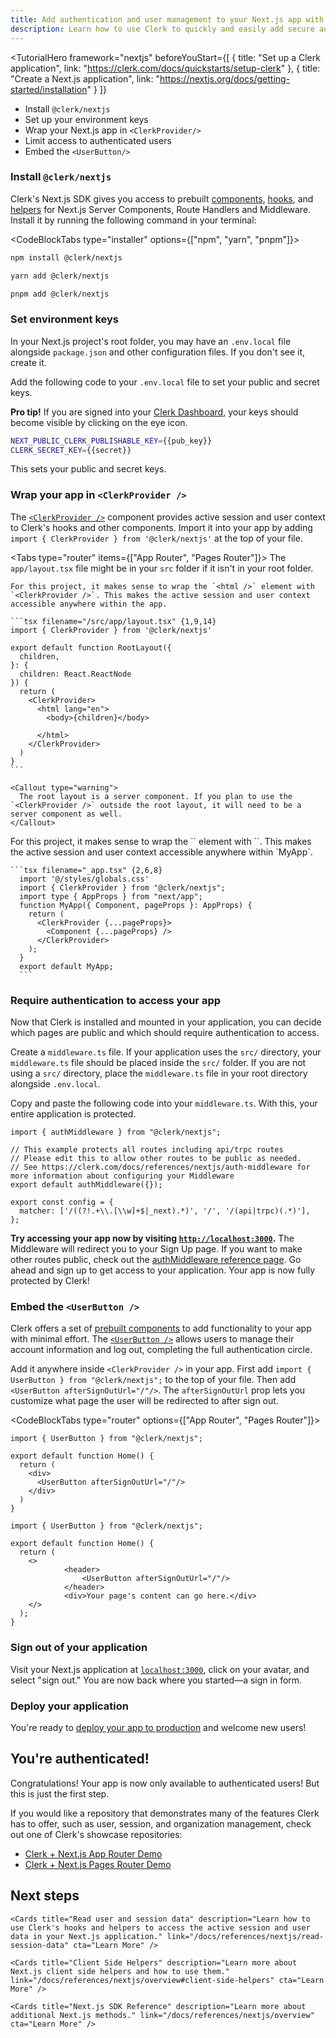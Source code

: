 ---
title: Add authentication and user management to your Next.js app with Clerk in 7 minutes
description: Learn how to use Clerk to quickly and easily add secure authentication and user management to your Next.js application. Clerk works seamlessly on both client side and server side components.
---

<TutorialHero 
  framework="nextjs"
  beforeYouStart={[
    {
      title: "Set up a Clerk application",
      link: "https://clerk.com/docs/quickstarts/setup-clerk"
    },
    {
      title: "Create a Next.js application",
      link: "https://nextjs.org/docs/getting-started/installation"
    }
  ]}
>
- Install `@clerk/nextjs`
- Set up your environment keys
- Wrap your Next.js app in `<ClerkProvider/>`  
- Limit access to authenticated users
- Embed the `<UserButton/>`
</TutorialHero>

<Steps>

### Install `@clerk/nextjs`

Clerk's Next.js SDK gives you access to prebuilt [components](/docs/components/overview), [hooks](/docs/references/nextjs/overview#client-side-helpers), and [helpers](/docs/references/nextjs/overview) for Next.js Server Components, Route Handlers and Middleware. Install it by running the following command in your terminal:


<CodeBlockTabs type="installer" options={["npm", "yarn", "pnpm"]}>
  ```bash filename="terminal"
  npm install @clerk/nextjs
  ```

  ```bash filename="terminal"
  yarn add @clerk/nextjs
  ```

  ```bash filename="terminal"
  pnpm add @clerk/nextjs
  ```
</CodeBlockTabs>

### Set environment keys

In your Next.js project's root folder, you may have an `.env.local` file alongside `package.json` and other configuration files. If you don't see it, create it.

Add the following code to your `.env.local` file to set your public and secret keys.

**Pro tip!** If you are signed into your [Clerk Dashboard](https://dashboard.clerk.com/), your keys should become visible by clicking on the eye icon.

<InjectKeys>

```sh filename=".env.local"
NEXT_PUBLIC_CLERK_PUBLISHABLE_KEY={{pub_key}}
CLERK_SECRET_KEY={{secret}}
```

</InjectKeys>

This sets your public and secret keys.

### Wrap your app in `<ClerkProvider />`

The [`<ClerkProvider />`](/docs/components/clerk-provider) component provides active session and user context to Clerk's hooks and other components. Import it into your app by adding `import { ClerkProvider } from '@clerk/nextjs'` at the top of your file. 

<Tabs type="router" items={["App Router", "Pages Router"]}>
  <Tab>
    <Callout>
      The `app/layout.tsx` file might be in your `src` folder if it isn't in your root folder.
    </Callout>

    For this project, it makes sense to wrap the `<html />` element with `<ClerkProvider />`. This makes the active session and user context accessible anywhere within the app.

    ```tsx filename="/src/app/layout.tsx" {1,9,14}
    import { ClerkProvider } from '@clerk/nextjs'

    export default function RootLayout({
      children,
    }: {
      children: React.ReactNode
    }) {
      return (
        <ClerkProvider>
          <html lang="en">
            <body>{children}</body>

          </html>
        </ClerkProvider>
      )
    }
    ```

    <Callout type="warning">
      The root layout is a server component. If you plan to use the `<ClerkProvider />` outside the root layout, it will need to be a server component as well.
    </Callout>
  </Tab>
  <Tab>
    For this project, it makes sense to wrap the `<Component />` element with `<ClerkProvider />`. This makes the active session and user context accessible anywhere within `MyApp`.

    ```tsx filename="_app.tsx" {2,6,8}
      import '@/styles/globals.css'
      import { ClerkProvider } from "@clerk/nextjs";
      import type { AppProps } from "next/app";
      function MyApp({ Component, pageProps }: AppProps) {
        return (
          <ClerkProvider {...pageProps}>
            <Component {...pageProps} />
          </ClerkProvider>
        );
      }
      export default MyApp;
      ```
  </Tab>
</Tabs>

### Require authentication to access your app

Now that Clerk is installed and mounted in your application, you can decide which pages are public and which should require authentication to access. 

Create a `middleware.ts` file. If your application uses the `src/` directory, your `middleware.ts` file should be placed inside the `src/` folder. If you are not using a `src/` directory, place the `middleware.ts` file in your root directory alongside `.env.local`. 

Copy and paste the following code into your `middleware.ts`. With this, your entire application is protected. 

```tsx filename="middleware.ts"
import { authMiddleware } from "@clerk/nextjs";

// This example protects all routes including api/trpc routes
// Please edit this to allow other routes to be public as needed.
// See https://clerk.com/docs/references/nextjs/auth-middleware for more information about configuring your Middleware
export default authMiddleware({});

export const config = {
  matcher: ['/((?!.+\\.[\\w]+$|_next).*)', '/', '/(api|trpc)(.*)'],
};

```

**Try accessing your app now by visiting [`http://localhost:3000`](http://localhost:3000).** The Middleware will redirect you to your Sign Up page. If you want to make other routes public, check out the [authMiddleware reference page](/docs/references/nextjs/auth-middleware). Go ahead and sign up to get access to your application. Your app is now fully protected by Clerk!

### Embed the `<UserButton />`

Clerk offers a set of [prebuilt components](/docs/components/overview) to add functionality to your app with minimal effort. The [`<UserButton />`](/docs/components/user/user-button) allows users to manage their account information and log out, completing the full authentication circle.

Add it anywhere inside `<ClerkProvider />` in your app. First add `import { UserButton } from "@clerk/nextjs";` to the top of your file. Then add `<UserButton afterSignOutUrl="/"/>`. The `afterSignOutUrl` prop lets you customize what page the user will be redirected to after sign out.

<CodeBlockTabs type="router" options={["App Router", "Pages Router"]}>
```tsx filename="app/page.tsx" {1,6}
import { UserButton } from "@clerk/nextjs";

export default function Home() {
  return (
    <div>
      <UserButton afterSignOutUrl="/"/>
    </div>
  )
}
```

```tsx filename="pages/index.tsx" {1,7}
import { UserButton } from "@clerk/nextjs";

export default function Home() {
  return (
    <>
			<header>
				<UserButton afterSignOutUrl="/"/>
			</header>
			<div>Your page's content can go here.</div>
    </>
  );
}
```
</CodeBlockTabs>

### Sign out of your application

Visit your Next.js application at [`localhost:3000`](http://localhost:3000), click on your avatar, and select "sign out." You are now back where you started—a sign in form.

### Deploy your application

You're ready to [deploy your app to production](/docs/deployments/overview) and welcome new users!

</Steps>

## You're authenticated!

Congratulations! Your app is now only available to authenticated users! But this is just the first step. 

If you would like a repository that demonstrates many of the features Clerk has to offer, such as user, session, and organization management, check out one of Clerk's showcase repositories:

- [Clerk + Next.js App Router Demo](https://github.com/clerk/clerk-nextjs-demo-app-router)
- [Clerk + Next.js Pages Router Demo](https://github.com/clerk/clerk-nextjs-demo-pages-router)

## Next steps

<div className="container mx-auto my-4">
  <div className="grid grid-cols-1 gap-6 md:grid-cols-2">
    <Cards title="Create custom sign-up and sign-in pages" description="Learn how add custom sign-up and sign-in pages with Clerk components." link="/docs/references/nextjs/custom-signup-signin-pages" cta="Learn More" />

    <Cards title="Read user and session data" description="Learn how to use Clerk's hooks and helpers to access the active session and user data in your Next.js application." link="/docs/references/nextjs/read-session-data" cta="Learn More" />

    <Cards title="Client Side Helpers" description="Learn more about Next.js client side helpers and how to use them." link="/docs/references/nextjs/overview#client-side-helpers" cta="Learn More" />

    <Cards title="Next.js SDK Reference" description="Learn more about additional Next.js methods." link="/docs/references/nextjs/overview" cta="Learn More" />
  </div>
</div>
